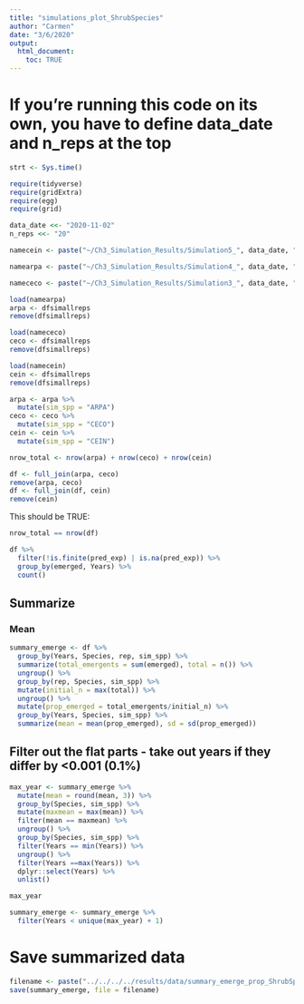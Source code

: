 ```yaml
---
title: "simulations_plot_ShrubSpecies"
author: "Carmen"
date: "3/6/2020"
output: 
  html_document:
    toc: TRUE
---
```


# If you're running this code on its own, you have to define data_date and n_reps at the top

```r
strt <- Sys.time()
```

```r
require(tidyverse)
require(gridExtra)
require(egg)
require(grid)
```

```r
data_date <<- "2020-11-02"
n_reps <<- "20"
```

```r
namecein <- paste("~/Ch3_Simulation_Results/Simulation5_", data_date, "_", n_reps, "_CEIN.Rdata", sep = "")

namearpa <- paste("~/Ch3_Simulation_Results/Simulation4_", data_date, "_", n_reps, "_ARPA.Rdata", sep = "")

namececo <- paste("~/Ch3_Simulation_Results/Simulation3_", data_date, "_", n_reps, "_CECO.Rdata", sep = "")
```

```r
load(namearpa)
arpa <- dfsimallreps
remove(dfsimallreps)

load(namececo)
ceco <- dfsimallreps
remove(dfsimallreps)

load(namecein)
cein <- dfsimallreps
remove(dfsimallreps)
```

```r
arpa <- arpa %>% 
  mutate(sim_spp = "ARPA")
ceco <- ceco %>% 
  mutate(sim_spp = "CECO")
cein <- cein %>% 
  mutate(sim_spp = "CEIN")
```

```r
nrow_total <- nrow(arpa) + nrow(ceco) + nrow(cein)
``` 

```r
df <- full_join(arpa, ceco)
remove(arpa, ceco)
df <- full_join(df, cein)
remove(cein)
```

This should be TRUE:
```r
nrow_total == nrow(df)
```

```r
df %>% 
  filter(!is.finite(pred_exp) | is.na(pred_exp)) %>% 
  group_by(emerged, Years) %>% 
  count()
```

<!-- ```{r} -->
<!-- df <- df %>%  -->
<!--  mutate(pred_exp = ifelse(!is.finite(pred_exp) | !is.na(pred_exp), 999, pred_exp)) -->
<!-- ``` -->


## Summarize

### Mean
```r
summary_emerge <- df %>% 
  group_by(Years, Species, rep, sim_spp) %>% 
  summarize(total_emergents = sum(emerged), total = n()) %>% 
  ungroup() %>% 
  group_by(rep, Species, sim_spp) %>% 
  mutate(initial_n = max(total)) %>% 
  ungroup() %>% 
  mutate(prop_emerged = total_emergents/initial_n) %>% 
  group_by(Years, Species, sim_spp) %>% 
  summarize(mean = mean(prop_emerged), sd = sd(prop_emerged))
```


## Filter out the flat parts - take out years if they differ by <0.001 (0.1%)
```r
max_year <- summary_emerge %>% 
  mutate(mean = round(mean, 3)) %>% 
  group_by(Species, sim_spp) %>% 
  mutate(maxmean = max(mean)) %>% 
  filter(mean == maxmean) %>% 
  ungroup() %>%
  group_by(Species, sim_spp) %>% 
  filter(Years == min(Years)) %>%
  ungroup() %>% 
  filter(Years ==max(Years)) %>% 
  dplyr::select(Years) %>% 
  unlist()

max_year
```

```r
summary_emerge <- summary_emerge %>% 
  filter(Years < unique(max_year) + 1)
```

# Save summarized data
```r
filename <- paste("../../../../results/data/summary_emerge_prop_ShrubSpp_", data_date,"_", n_reps, ".Rdata", sep = "")
save(summary_emerge, file = filename)
```

